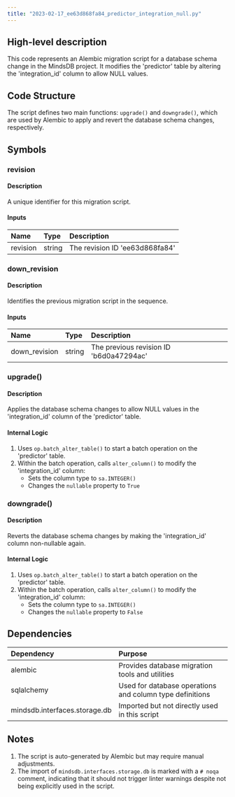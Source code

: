 ```yaml
---
title: "2023-02-17_ee63d868fa84_predictor_integration_null.py"
---
```


## High-level description
This code represents an Alembic migration script for a database schema change in the MindsDB project. It modifies the 'predictor' table by altering the 'integration_id' column to allow NULL values.

## Code Structure
The script defines two main functions: `upgrade()` and `downgrade()`, which are used by Alembic to apply and revert the database schema changes, respectively.

## Symbols

### revision
#### Description
A unique identifier for this migration script.

#### Inputs
| Name | Type | Description |
|:-----|:-----|:------------|
| revision | string | The revision ID 'ee63d868fa84' |

### down_revision
#### Description
Identifies the previous migration script in the sequence.

#### Inputs
| Name | Type | Description |
|:-----|:-----|:------------|
| down_revision | string | The previous revision ID 'b6d0a47294ac' |

### upgrade()
#### Description
Applies the database schema changes to allow NULL values in the 'integration_id' column of the 'predictor' table.

#### Internal Logic
1. Uses `op.batch_alter_table()` to start a batch operation on the 'predictor' table.
2. Within the batch operation, calls `alter_column()` to modify the 'integration_id' column:
   - Sets the column type to `sa.INTEGER()`
   - Changes the `nullable` property to `True`

### downgrade()
#### Description
Reverts the database schema changes by making the 'integration_id' column non-nullable again.

#### Internal Logic
1. Uses `op.batch_alter_table()` to start a batch operation on the 'predictor' table.
2. Within the batch operation, calls `alter_column()` to modify the 'integration_id' column:
   - Sets the column type to `sa.INTEGER()`
   - Changes the `nullable` property to `False`

## Dependencies
| Dependency | Purpose |
|:-----------|:--------|
| alembic | Provides database migration tools and utilities |
| sqlalchemy | Used for database operations and column type definitions |
| mindsdb.interfaces.storage.db | Imported but not directly used in this script |

## Notes
1. The script is auto-generated by Alembic but may require manual adjustments.
2. The import of `mindsdb.interfaces.storage.db` is marked with a `# noqa` comment, indicating that it should not trigger linter warnings despite not being explicitly used in the script.